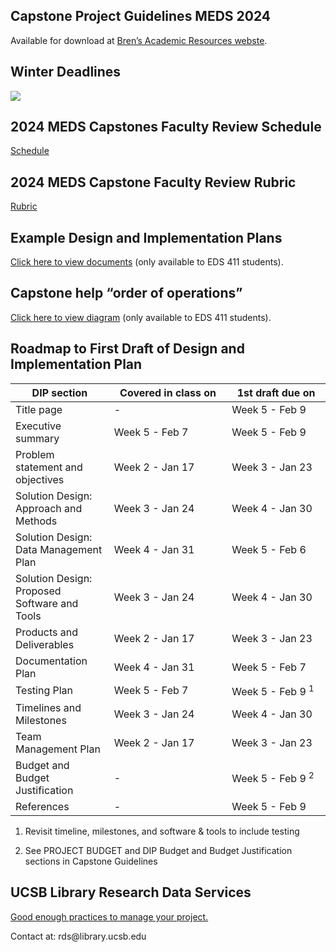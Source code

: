 ## Capstone Project Guidelines MEDS 2024

Available for download at [Bren's Academic Resources webste](https://bren.ucsb.edu/academic-resources-current-students).

## Winter Deadlines

![](/images/winter_deadlines.png)

## 2024 MEDS Capstones Faculty Review Schedule

[Schedule](https://docs.google.com/document/d/13rNpK38MZSpTbZVxK5n2d2VGZptAqtR_7c0Ekvvup_E/edit?usp=sharing)

## 2024 MEDS Capstone Faculty Review Rubric
[Rubric](https://docs.google.com/document/d/1Rx8zHqRvHuzLxQxEmjBns4Jvs_A_tt2hiDnw8VPYNhY/edit?usp=sharing)

## Example Design and Implementation Plans

[Click here to view documents](https://drive.google.com/drive/folders/1i5dkR96C_OOfU57eioQzDL4hi_pso9y8?usp=share_link) (only available to EDS 411 students). 

## Capstone help "order of operations"

[Click here to view diagram](https://drive.google.com/file/d/1W699qeRlQOw_wQCJg0eAMziwCNrvQ7Ur/view?usp=share_link) (only available to EDS 411 students). 

## Roadmap to First Draft of Design and Implementation Plan

| DIP section      | Covered in class on | 1st draft due on |
| ---------------- | ------------------- | ---------------- | 
| Title page       |  -  | Week 5 - Feb 9 | 
| Executive summary   | Week 5 - Feb 7 | Week 5 - Feb 9 | 
| Problem statement and objectives | Week 2 - Jan 17 | Week 3 - Jan 23 | 
| Solution Design: Approach and Methods | Week 3 - Jan 24 | Week 4 - Jan 30 |
| Solution Design: Data Management Plan | Week 4 - Jan 31 | Week 5 - Feb 6|
| Solution Design: Proposed Software and Tools |  Week 3 - Jan 24 | Week 4 - Jan 30 |
| Products and Deliverables | Week 2 - Jan 17 | Week 3 - Jan 23|
| Documentation Plan | Week 4 - Jan 31 | Week 5 - Feb 7 | 
| Testing Plan | Week 5 - Feb 7 | Week 5 - Feb 9 ^1^ | 
| Timelines and Milestones | Week 3 - Jan 24 | Week 4 - Jan 30 |
| Team Management Plan | Week 2 - Jan 17 | Week 3 - Jan 23 |
| Budget and Budget Justification | - | Week 5 - Feb 9 ^2^ | 
| References | - | Week 5 - Feb 9 | 


1. Revisit timeline, milestones, and software & tools to include testing

2. See PROJECT BUDGET and DIP Budget and Budget Justification sections in Capstone Guidelines

## UCSB Library Research Data Services

[Good enough practices to manage your project.](https://ucsb-library-research-data-services.github.io/project-data-management/)

Contact at: rds@library.ucsb.edu
